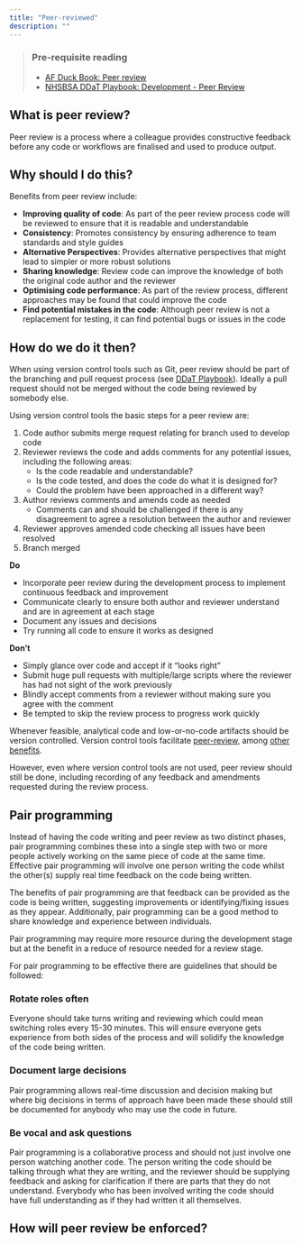 ```yaml
---
title: "Peer-reviewed"
description: ""
---
```


> ### Pre-requisite reading
> * [AF Duck Book: Peer review][duck-book]
> * [NHSBSA DDaT Playbook: Development - Peer Review][ddat-playbook]

## What is peer review?
Peer review is a process where a colleague provides constructive feedback before any code or workflows are finalised and used to produce output.

## Why should I do this?

Benefits from peer review include:

* **Improving quality of code**: As part of the peer review process code will be reviewed to ensure that it is readable and understandable
* **Consistency**: Promotes consistency by ensuring adherence to team standards and style guides
* **Alternative Perspectives**: Provides alternative perspectives that might lead to simpler or more robust solutions
* **Sharing knowledge**: Review code can improve the knowledge of both the original code author and the reviewer
* **Optimising code performance**: As part of the review process, different approaches may be found that could improve the code
* **Find potential mistakes in the code**: Although peer review is not a replacement for testing, it can find potential bugs or issues in the code

## How do we do it then?
When using version control tools such as Git, peer review should be part of the branching and pull request process (see [DDaT Playbook][ddat-playbook]). 
Ideally a pull request should not be merged without the code being reviewed by somebody else.

Using version control tools the basic steps for a peer review are:
<!-- DRAFT NOTE: do we need more details or is this repeating DDaT playbook -->

1. Code author submits merge request relating for branch used to develop code
1. Reviewer reviews the code and adds comments for any potential issues, including the following areas:
    * Is the code readable and understandable?
    * Is the code tested, and does the code do what it is designed for?
    * Could the problem have been approached in a different way?
1. Author reviews comments and amends code as needed
    * Comments can and should be challenged if there is any disagreement to agree a resolution between the author and reviewer
1. Reviewer approves amended code checking all issues have been resolved
1. Branch merged

**Do**

* Incorporate peer review during the development process to implement continuous feedback and improvement
* Communicate clearly to ensure both author and reviewer understand and are in agreement at each stage
* Document any issues and decisions
* Try running all code to ensure it works as designed

**Don't**

* Simply glance over code and accept if it "looks right"
* Submit huge pull requests with multiple/large scripts where the reviewer has had not sight of the work previously
* Blindly accept comments from a reviewer without making sure you agree with the comment
* Be tempted to skip the review process to progress work quickly

Whenever feasible, analytical code and low-or-no-code artifacts should be version controlled. Version control tools facilitate [peer-review][ddat-playbook-peer-review], among [other benefits][version-control].

However, even where version control tools are not used, peer review should still be done, including recording of any feedback and amendments requested during the review process.

## Pair programming
Instead of having the code writing and peer review as two distinct phases, pair programming combines these into a single step with two or more people actively working on the same piece of code at the same time. 
Effective pair programming will involve one person writing the code whilst the other(s) supply real time feedback on the code being written.

The benefits of pair programming are that feedback can be provided as the code is being written, suggesting improvements or identifying/fixing issues as they appear. Additionally, pair programming can be a good method to share knowledge and experience between individuals.

Pair programming may require more resource during the development stage but at the benefit in a reduce of resource needed for a review stage.

For pair programming to be effective there are guidelines that should be followed:

### Rotate roles often

Everyone should take turns writing and reviewing which could mean switching roles every 15-30 minutes. 
This will ensure everyone gets experience from both sides of the process and will solidify the knowledge of the code being written.

### Document large decisions

Pair programming allows real-time discussion and decision making but where big decisions in terms of approach have been made these should still be documented for anybody who may use the code in future.

### Be vocal and ask questions

Pair programming is a collaborative process and should not just involve one person watching another code. 
The person writing the code should be talking through what they are writing, and the reviewer should be supplying feedback and asking for clarification if there are parts that they do not understand. 
Everybody who has been involved writing the code should have full understanding as if they had written it all themselves.

## How will peer review be enforced?

[duck-book]: https://best-practice-and-impact.github.io/qa-of-code-guidance/peer_review.html
[ddat-playbook]: https://nhsbsa.github.io/nhsbsa-digital-playbook/development/coding/
[version-control]: /guidance/01-reproducible/pages/04-version-controlled.qmd
[ddat-playbook-peer-review]: https://nhsbsa.github.io/nhsbsa-digital-playbook/development/coding-peer-review/
